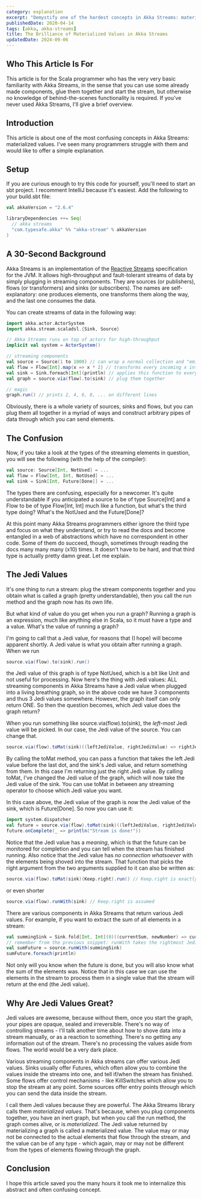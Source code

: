 ```yaml
---
category: explanation
excerpt: "Demystify one of the hardest concepts in Akka Streams: materialized values made simple"
publishedDate: 2020-04-14
tags: [akka, akka-streams]
title: The Brilliance of Materialized Values in Akka Streams
updatedDate: 2024-09-06
---
```


## Who This Article Is For

This article is for the Scala programmer who has the very very basic familiarity with Akka Streams, in the sense that you can use some already made components, glue them together and start the stream, but otherwise no knowledge of behind-the-scenes functionality is required. If you've never used Akka Streams, I'll give a brief overview.

## Introduction

This article is about one of the most confusing concepts in Akka Streams: materialized values. I've seen many programmers struggle with them and would like to offer a simple explanation.

## Setup

If you are curious enough to try this code for yourself, you'll need to start an sbt project. I recomment IntelliJ because it's easiest. Add the following to your build.sbt file:

```scala
val akkaVersion = "2.6.4"

libraryDependencies ++= Seq(
  // akka streams
  "com.typesafe.akka" %% "akka-stream" % akkaVersion
)
```

## A 30-Second Background

Akka Streams is an implementation of the [Reactive Streams](https://www.reactivemanifesto.org) specification for the JVM. It allows high-throughput and fault-tolerant streams of data by simply plugging in streaming components. They are sources (or publishers), flows (or transformers) and sinks (or subscribers). The names are self-explanatory: one produces elements, one transforms them along the way, and the last one consumes the data.

You can create streams of data in the following way:

```scala
import akka.actor.ActorSystem
import akka.stream.scaladsl.{Sink, Source}

// Akka Streams runs on top of actors for high-throughput
implicit val system = ActorSystem()

// streaming components
val source = Source(1 to 1000) // can wrap a normal collection and "emit" the elements one at a time
val flow = Flow[Int].map(x => x * 2) // transforms every incoming x into 2 * x
val sink = Sink.foreach[Int](println) // applies this function to every element that goes into it
val graph = source.via(flow).to(sink) // plug them together

// magic
graph.run() // prints 2, 4, 6, 8, ... on different lines
```

Obviously, there is a whole variety of sources, sinks and flows, but you can plug them all together in a myriad of ways and construct arbitrary pipes of data through which you can send elements.

## The Confusion

Now, if you take a look at the types of the streaming elements in question, you will see the following (with the help of the compiler):

```scala
val source: Source[Int, NotUsed] = ...
val flow = Flow[Int, Int, NotUsed] = ...
val sink = Sink[Int, Future[Done]] = ...
```

The types there are confusing, especially for a newcomer. It's quite understandable if you anticipated a source to be of type Source[Int] and a Flow to be of type Flow[Int, Int] much like a function, but what's the third type doing? What's the NotUsed and the Future[Done]?

At this point many Akka Streams programmers either ignore the third type and focus on what they understand, or try to read the docs and become entangled in a web of abstractions which have no correspondent in other code. Some of them do succeed, though, sometimes through reading the docs many many many (x10) times. It doesn't have to be hard, and that third type is actually pretty damn great. Let me explain.

## The Jedi Values

It's one thing to run a stream: plug the stream components together and you obtain what is called a graph (pretty understandable), then you call the run method and the graph now has its own life.

But what kind of value do you get when you run a graph? Running a graph is an expression, much like anything else in Scala, so it must have a type and a value. What's the value of running a graph?

I'm going to call that a Jedi value, for reasons that (I hope) will become apparent shortly. A Jedi value is what you obtain after running a graph. When we run

```scala
source.via(flow).to(sink).run()
```

the Jedi value of this graph is of type NotUsed, which is a bit like Unit and not useful for processing. Now here's the thing with Jedi values: ALL streaming components in Akka Streams have a Jedi value when plugged into a living breathing graph, so in the above code we have 3 components and thus 3 Jedi values somewhere. However, the graph itself can only return ONE. So then the question becomes, which Jedi value does the graph return?

When you run something like source.via(flow).to(sink), the _left-most_ Jedi value will be picked. In our case, the Jedi value of the source. You can change that.

```scala
source.via(flow).toMat(sink)((leftJediValue, rightJediValue) => rightJediValue).run()
```

By calling the toMat method, you can pass a function that takes the left Jedi value before the last dot, and the sink's Jedi value, and return something from them. In this case I'm returning just the right Jedi value. By calling toMat, I've changed the Jedi value of the graph, which will now take the Jedi value of the sink. You can use toMat in between any streaming operator to choose which Jedi value you want.

In this case above, the Jedi value of the graph is now the Jedi value of the sink, which is Future[Done]. So now you can use it:

```scala
import system.dispatcher
val future = source.via(flow).toMat(sink)((leftJediValue, rightJediValue) => rightJediValue).run()
future.onComplete(_ => println("Stream is done!"))
```

Notice that the Jedi value has a _meaning_, which is that the future can be monitored for completion and you can tell when the stream has finished running. Also notice that the Jedi value has _no connection whatsoever_ with the elements being shoved into the stream. That function that picks the right argument from the two arguments supplied to it can also be written as:

```scala
source.via(flow).toMat(sink)(Keep.right).run() // Keep.right is exactly (a, b) => b
```

or even shorter

```scala
source.via(flow).runWith(sink) // Keep.right is assumed
```

There are various components in Akka Streams that return various Jedi values. For example, if you want to extract the sum of all elements in a stream:

```scala
val summingSink = Sink.fold[Int, Int](0)((currentSum, newNumber) => currentSum + newNumber)
// remember from the previous snippet: runWith takes the rightmost Jedi value
val sumFuture = source.runWith(summingSink)
sumFuture.foreach(println)
```

Not only will you know when the future is done, but you will also know what the sum of the elements was. Notice that in this case we can use the elements in the stream to process them in a single value that the stream will return at the end (the Jedi value).

## Why Are Jedi Values Great?

Jedi values are awesome, because without them, once you start the graph, your pipes are opaque, sealed and irreversible. There's no way of controlling streams - I'll talk another time about how to shove data into a stream manually, or as a reaction to something. There's no getting any information out of the stream. There's no processing the values aside from flows. The world would be a very dark place.

Various streaming components in Akka streams can offer various Jedi values. Sinks usually offer Futures, which often allow you to combine the values inside the streams into one, and tell if/when the stream has finished. Some flows offer control mechanisms - like KillSwitches which allow you to stop the stream at any point. Some sources offer entry points through which you can send the data inside the stream.

I call them Jedi values because they are powerful. The Akka Streams library calls them _materialized values_. That's because, when you plug components together, you have an inert graph, but when you call the run method, the graph comes alive, or is _materialized_. The Jedi value returned by materializing a graph is called a materialized value. The value may or may not be connected to the actual elements that flow through the stream, and the value can be of any type - which again, may or may not be different from the types of elements flowing through the graph.

## Conclusion

I hope this article saved you the many hours it took me to internalize this abstract and often confusing concept.
